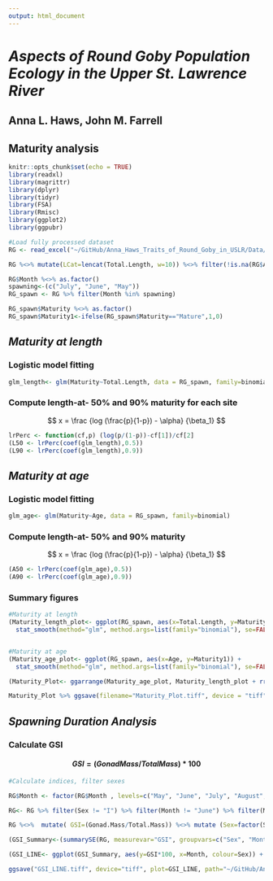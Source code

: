 ```yaml
---
output: html_document
---
```


# ***Aspects of Round Goby Population Ecology in the Upper St. Lawrence River***
## **Anna L. Haws, John M. Farrell**
## **Maturity analysis**

```r
knitr::opts_chunk$set(echo = TRUE)
library(readxl)
library(magrittr)
library(dplyr)
library(tidyr)
library(FSA)
library(Rmisc)
library(ggplot2)
library(ggpubr)
```

```r
#Load fully processed dataset
RG <- read_excel("~/GitHub/Anna_Haws_Traits_of_Round_Goby_in_USLR/Data/DISSECTED.xlsx") 

RG %<>% mutate(LCat=lencat(Total.Length, w=10)) %<>% filter(!is.na(RG$Age))

RG$Month %<>% as.factor()
spawning<-(c("July", "June", "May"))
RG_spawn <- RG %>% filter(Month %in% spawning)

RG_spawn$Maturity %<>% as.factor()
RG_spawn$Maturity1<-ifelse(RG_spawn$Maturity=="Mature",1,0)

```

## *Maturity at length*

### Logistic model fitting
```r
glm_length<- glm(Maturity~Total.Length, data = RG_spawn, family=binomial)
```

### Compute length-at- 50% and 90% maturity for each site

$$ x = \frac {log (\frac{p}{1-p}) - \alpha} {\beta_1} $$

```r

lrPerc <- function(cf,p) (log(p/(1-p))-cf[1])/cf[2]
(L50 <- lrPerc(coef(glm_length),0.5))
(L90 <- lrPerc(coef(glm_length),0.9))
``` 

## *Maturity at age*

### Logistic model fitting

```r
glm_age<- glm(Maturity~Age, data = RG_spawn, family=binomial)
```

### Compute length-at- 50% and 90% maturity

$$ x = \frac {log (\frac{p}{1-p}) - \alpha} {\beta_1} $$

```r

(A50 <- lrPerc(coef(glm_age),0.5))
(A90 <- lrPerc(coef(glm_age),0.9))
``` 

### Summary figures
```r
#Maturity at length
(Maturity_length_plot<- ggplot(RG_spawn, aes(x=Total.Length, y=Maturity1)) + 
  stat_smooth(method="glm", method.args=list(family="binomial"), se=FALSE, color="black") + theme_classic ()  + labs(x= "Total Length (mm)", y="Probability of Maturity")+ geom_hline(yintercept=.5, linetype="dashed", size=1, color="red") + geom_hline(yintercept=.9, linetype="dashed", size=1, color="red") + theme(axis.text = element_text(size = 12), axis.title = element_text(size = 12), legend.text = element_text(size = 12), legend.position = "bottom", legend.title = element_text(size = 12)) + ylim(0,1) + theme_classic () + ggtitle ("b"))


#Maturity at age
(Maturity_age_plot<- ggplot(RG_spawn, aes(x=Age, y=Maturity1)) + 
  stat_smooth(method="glm", method.args=list(family="binomial"), se=FALSE, color="black") + theme_classic ()  + labs(x= "Age", y="Probability of Maturity") + geom_hline(yintercept=.5, linetype="dashed", size=1, color="red") + geom_hline(yintercept=.9, linetype="dashed", size=1, color="red") + theme(axis.text = element_text(size = 12), axis.title = element_text(size = 12), legend.text = element_text(size = 12), legend.position = "bottom", legend.title = element_text(size = 12)) +  theme_classic ()+ ylim(0,1)+ ggtitle ("a") )

(Maturity_Plot<- ggarrange(Maturity_age_plot, Maturity_length_plot + rremove("ylab")))

Maturity_Plot %>% ggsave(filename="Maturity_Plot.tiff", device = "tiff", path="~/GitHub/Anna_Haws_Traits_of_Round_Goby_in_USLR/Figures/TIFFs", dpi="retina", width = 190, height = 100, units="mm")

```

## *Spawning Duration Analysis*

### Calculate GSI

#### $$ GSI = ( Gonad Mass / Total Mass ) * 100 $$

```r
#Calculate indices, filter sexes 

RG$Month <- factor(RG$Month , levels=c("May", "June", "July", "August", "September", "October"))

RG<- RG %>% filter(Sex != "I") %>% filter(Month != "June") %>% filter(Month != "September")

RG %<>%  mutate( GSI=(Gonad.Mass/Total.Mass)) %<>% mutate (Sex=factor(Sex))

```

```r

(GSI_Summary<-(summarySE(RG, measurevar="GSI", groupvars=c("Sex", "Month"), na.rm = TRUE)))

(GSI_LINE<- ggplot(GSI_Summary, aes(y=GSI*100, x=Month, colour=Sex)) + ylim(0, 10) + geom_errorbar(aes(ymin=(GSI-se)*100, ymax=(GSI+se)*100), width=.1) + geom_point() + geom_line(aes(group=Sex))+ theme_classic () + scale_colour_manual(values=c("black", "grey")) + geom_hline(yintercept=5, linetype="dashed", size=1, color="black")+ geom_hline(yintercept=1, linetype="dashed", size=1, color="grey")  + theme(text = element_text(size = 12), legend.position = "bottom") + ylab("Gonadosomatic Index \n (Gonad Weight/Total Weight \n * 100)") + theme(legend.title=element_blank(), legend.margin=margin(t=-10)))

ggsave("GSI_LINE.tiff", device="tiff", plot=GSI_LINE, path="~/GitHub/Anna_Haws_Traits_of_Round_Goby_in_USLR/Figures/TIFFs", dpi="retina", width = 90, height = 90, units = "mm")

```